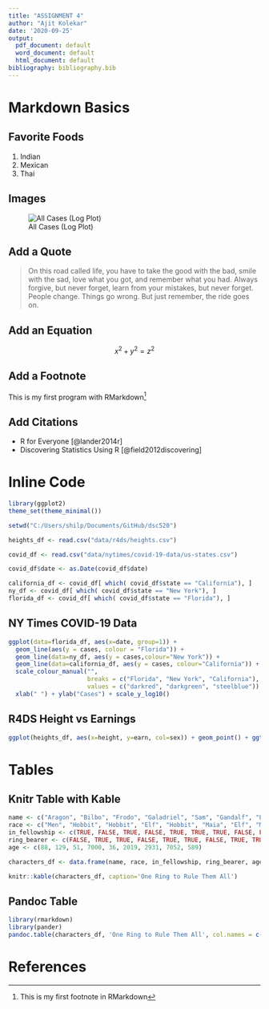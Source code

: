 ```yaml
---
title: "ASSIGNMENT 4"
author: "Ajit Kolekar"
date: '2020-09-25'
output:
  pdf_document: default
  word_document: default
  html_document: default
bibliography: bibliography.bib
---
```


# Markdown Basics

## Favorite Foods

1. Indian
2. Mexican
3. Thai

## Images

![All Cases (Log Plot)](C:/Users/shilp/Documents/GitHub/dsc520/completed/assignment04/plots/10-all-cases-log.png)

## Add a Quote

> On this road called life, you have to take the good with the bad, 
> smile with the sad, love what you got, and remember what you had. 
> Always forgive, but never forget, learn from your mistakes, but 
> never forget. People change. Things go wrong. But just remember,
> the ride goes on.

## Add an Equation

$$
x^2 + y^2 = z^2
$$

## Add a Footnote

This is my first program with RMarkdown[^1]

[^1]: This is my first footnote in RMarkdown


## Add Citations

* R for Everyone [@lander2014r]
* Discovering Statistics Using R [@field2012discovering]


# Inline Code
```r
library(ggplot2)
theme_set(theme_minimal())

setwd("C:/Users/shilp/Documents/GitHub/dsc520")

heights_df <- read.csv("data/r4ds/heights.csv")

covid_df <- read.csv("data/nytimes/covid-19-data/us-states.csv")

covid_df$date <- as.Date(covid_df$date)

california_df <- covid_df[ which( covid_df$state == "California"), ]
ny_df <- covid_df[ which( covid_df$state == "New York"), ]
florida_df <- covid_df[ which( covid_df$state == "Florida"), ]
```

## NY Times COVID-19 Data

```r

ggplot(data=florida_df, aes(x=date, group=1)) +
  geom_line(aes(y = cases, colour = "Florida")) +
  geom_line(data=ny_df, aes(y = cases,colour="New York")) +
  geom_line(data=california_df, aes(y = cases, colour="California")) +
  scale_colour_manual("",
                      breaks = c("Florida", "New York", "California"),
                      values = c("darkred", "darkgreen", "steelblue")) +
  xlab(" ") + ylab("Cases") + scale_y_log10()
```



## R4DS Height vs Earnings
```r

ggplot(heights_df, aes(x=height, y=earn, col=sex)) + geom_point() + ggtitle('Height vs. Earnings') + xlab('Height (Inches)') + ylab('Earnings (Dollars)')
```

# Tables

## Knitr Table with Kable
```r

name <- c("Aragon", "Bilbo", "Frodo", "Galadriel", "Sam", "Gandalf", "Legolas", "Sauron", "Gollum")
race <- c("Men", "Hobbit", "Hobbit", "Elf", "Hobbit", "Maia", "Elf", "Maia", "Hobbit")
in_fellowship <- c(TRUE, FALSE, TRUE, FALSE, TRUE, TRUE, TRUE, FALSE, FALSE)
ring_bearer <- c(FALSE, TRUE, TRUE, FALSE, TRUE, TRUE, FALSE, TRUE, TRUE)
age <- c(88, 129, 51, 7000, 36, 2019, 2931, 7052, 589)

characters_df <- data.frame(name, race, in_fellowship, ring_bearer, age)

knitr::kable(characters_df, caption='One Ring to Rule Them All')
```

## Pandoc Table
```r
library(rmarkdown)
library(pander)
pandoc.table(characters_df, 'One Ring to Rule Them All', col.names = c("Name", "Race", "In Fellowship?", "Is Ring Bearer?", "Age"))
```

# References
